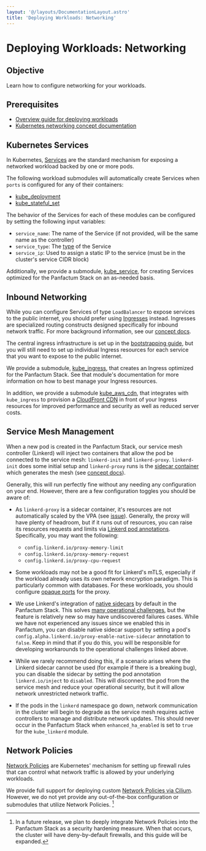 ```yaml
---
layout: '@/layouts/DocumentationLayout.astro'
title: 'Deploying Workloads: Networking'
---
```


# Deploying Workloads: Networking

## Objective

Learn how to configure networking for your workloads.

## Prerequisites

- [Overview guide for deploying workloads](/docs/edge/guides/deploying-workloads/basics)
- [Kubernetes networking concept documentation](/docs/edge/concepts/networking/cluster-networking)

## Kubernetes Services

In Kubernetes, [Services](https://kubernetes.io/docs/concepts/services-networking/service/)
are the standard mechanism for exposing a networked workload backed by one or more pods.

The following workload submodules will automatically create Services when `ports` is configured
for any of their containers:

- [kube_deployment](/docs/edge/reference/infrastructure-modules/submodule/kubernetes/kube_deployment)
- [kube_stateful_set](/docs/edge/reference/infrastructure-modules/submodule/kubernetes/kube_stateful_set)

The behavior of the Services for each of these modules can be configured by setting the following input
variables:

- `service_name`: The name of the Service (if not provided, will be the same name as the controller)
- `service_type`: The [type](https://kubernetes.io/docs/concepts/services-networking/service/#publishing-services-service-types) of the Service
- `service_ip`: Used to assign a static IP to the service (must be in the cluster's service CIDR block)

Additionally, we provide a submodule, [kube_service](/docs/edge/reference/infrastructure-modules/submodule/kubernetes/kube_service),
for creating Services optimized for the Panfactum Stack on an as-needed basis.

## Inbound Networking

While you can configure Services of type `LoadBalancer` to expose services to the public internet,
you should prefer using [Ingresses](https://kubernetes.io/docs/concepts/services-networking/ingress/) instead. Ingresses
are specialized routing constructs designed specifically for inbound network traffic. For
more background information, see our [concept docs](/docs/edge/concepts/networking/cluster-networking#inbound-networking).

The central ingress infrastructure is set up in the [bootstrapping guide](/docs/edge/guides/bootstrapping/inbound-networking#deploy-the-ingress-system),
but you will still need to set up individual Ingress resources for each service that you want to expose
to the public internet.

We provide a submodule, [kube_ingress](/docs/edge/reference/infrastructure-modules/submodule/kubernetes/kube_ingress),
that creates an Ingress optimized for the Panfactum Stack. See that module's documentation for more information
on how to best manage your Ingress resources.

In addition, we provide a submodule [kube_aws_cdn](/docs/edge/reference/infrastructure-modules/submodule/kubernetes/kube_aws_cdn),
that integrates with `kube_ingress` to provision a [CloudFront CDN](https://aws.amazon.com/cloudfront/) in front of your Ingress resources
for improved performance and security as well as reduced server costs.

## Service Mesh Management

When a new pod is created in the Panfactum Stack, our service mesh controller (Linkerd) will inject two containers
that allow the pod be connected to the service mesh: `linkerd-init` and `linkerd-proxy`. `linkerd-init` does some
initial setup and `linkerd-proxy` runs is the [sidecar container](https://kubernetes.io/docs/concepts/workloads/pods/sidecar-containers/)
which generates the mesh (see [concept docs](/docs/edge/concepts/networking/cluster-networking#service-mesh)).

Generally, this will run perfectly fine without any needing any configuration on your end. However, there are a few
configuration toggles you should be aware of:

- As `linkerd-proxy` is a sidecar container, it's resources are not automatically scaled by the VPA (see [issue](https://github.com/kubernetes/autoscaler/issues/7229)).
  Generally, the proxy will have plenty of headroom, but if it runs out of resources, you can raise its resources requests
  and limits via [Linkerd pod annotations](https://linkerd.io/2.16/reference/proxy-configuration/). Specifically,
  you may want the following:

  - `config.linkerd.io/proxy-memory-limit`
  - `config.linkerd.io/proxy-memory-request`
  - `config.linkerd.io/proxy-cpu-request`

- Some workloads may not be a good fit for Linkerd's mTLS, especially if the workload already uses its own network encryption
  paradigm. This is particularly common with databases. For these workloads, you should configure [opaque ports](https://linkerd.io/2-edge/features/protocol-detection/#marking-ports-as-opaque)
  for the proxy.

- We use Linkerd's integration of [native sidecars](https://kubernetes.io/blog/2023/08/25/native-sidecar-containers/) by default in the Panfactum Stack.
  This solves [many operational challenges](https://buoyant.io/blog/kubernetes-1-28-revenge-of-the-sidecars), but the feature is relatively
  new so may have undiscovered failures cases. While we have not experienced any issues since
  we enabled this in Panfactum, you can disable native sidecar support by setting
  a pod's `config.alpha.linkerd.io/proxy-enable-native-sidecar` annotation to `false`. Keep in mind that if you do this,
  you will be responsible for developing workarounds to the operational challenges linked above.

- While we rarely recommend doing this, if a scenario arises where the Linkerd sidecar cannot be used (for example if there
  is a breaking bug), you can disable the sidecar by setting the pod annotation `linkerd.io/inject` to `disabled`. This
  will disconnect the pod from the service mesh and reduce your operational security, but it will allow network unrestricted
  network traffic.

- If the pods in the `linkerd` namespace go down, network communication in the cluster will begin to degrade as the
  service mesh requires active controllers to manage and distribute network updates. This should never occur in the Panfactum
  Stack when `enhanced_ha_enabled` is set to `true` for the `kube_linkerd` module.

## Network Policies

[Network Policies](https://kubernetes.io/docs/concepts/services-networking/network-policies/)
are Kubernetes' mechanism for setting up firewall rules that can control what network traffic
is allowed by your underlying workloads.

We provide full support for deploying custom [Network Policies via Cilium](https://docs.cilium.io/en/latest/security/policy/index.html).
However, we do not yet provide any out-of-the-box configuration or submodules that utilize Network Policies. [^1]

[^1]:
    In a future release, we plan to deeply integrate Network Policies into the Panfactum Stack as a security hardening measure.
    When that occurs, the cluster will have deny-by-default firewalls, and this guide will be expanded.
